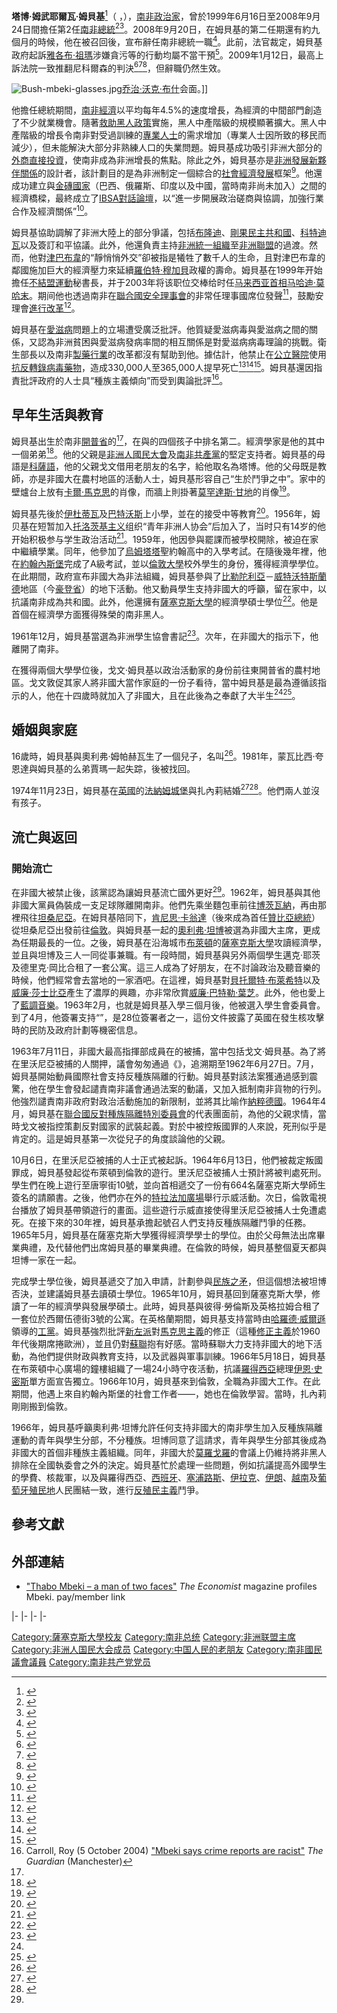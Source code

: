 {{NoteTA
| G1 = Country
| G2 = People
| 1=zh-hans:非洲人国民大会; zh-hant:非洲人國民大會; zh-tw:非洲民族議會
}}
{{Infobox President
| honorific-prefix = [[閣下|閣下]]
| name             = 塔博·姆貝基
| original_name    = {{lang|xh|Thabo Mbeki}}
| honorific-suffix = [[巴斯勳章|GCB]]
| image            = SthAfrica.ThaboMbeki.01.jpg
| caption          = 
| office1          = {{flagdeco|ZAF}} 第2任[[南非總統|南非總統]]
| term_start1      = 1999年6月16日
| term_end1        = 2008年9月24日
| vicepresident1   = [[雅各布·祖瑪|雅各布·祖瑪]]<br/>{{le|普希莉·姆蘭博-庫卡|Phumzile Mlambo-Ngcuka}}
| predecessor1     = [[納爾遜·曼德拉|納爾遜·曼德拉]]
| successor1       = [[卡萊馬·莫特蘭蒂|卡萊馬·莫特蘭蒂]]
| office2          = {{flagicon image|Flag of the African National Congress.svg}} 第12任[[非洲人國民大會|非洲人國民大會]]主席
| term_start2      = 1997年12月20日
| term_end2        = 2007年12月18日
| vicechairman2    = [[雅各布·祖瑪|雅各布·祖瑪]]
| predecessor2     = [[納爾遜·曼德拉|納爾遜·曼德拉]]
| successor2       = [[雅各布·祖瑪|雅各布·祖瑪]]
| office3          = {{flagdeco|ZAF}} 第1任[[南非副總統|南非副總統]]
| term_start3      = 1994年5月10日
| term_end3        = 1999年6月14日
| alongside3       = [[弗雷德里克·威廉·戴克拉克|弗雷德里克·威廉·戴克拉克]]<br/><small>直到1996年6月30日</small>
| president3       = [[納爾遜·曼德拉|納爾遜·曼德拉]]
| predecessor3     = 職務設立
| successor3       = [[雅各布·祖瑪|雅各布·祖瑪]]
| office4          = {{flagicon image|Flag of the African National Congress.svg}} 第5任[[非洲人國民大會|非洲人國民大會]]副主席
| term_start4      = 1994年12月20日
| term_end4        = 1997年12月20日
| chairman4        = [[納爾遜·曼德拉|納爾遜·曼德拉]]
| predecessor4     = {{le|沃爾特·西蘇魯|Walter Sisulu}}
| successor4       = [[雅各布·祖瑪|雅各布·祖瑪]]
| office5          = 第20任[[不結盟運動|不結盟運動]]秘書長
| term_start5      = 1999年6月16日
| term_end5        = 2003年10月31日
| predecessor5     = [[納爾遜·曼德拉|納爾遜·曼德拉]]
| successor5       = [[马哈迪·莫哈末|马哈迪·莫哈末]]
| office6          = {{flagdeco|AU}} 第1任[[非洲聯盟主席|非洲聯盟主席]]
| term_start6      = 2002年7月9日
| term_end6        = 2003年7月10日
| predecessor6     = 職務設立<br/>[[利維·姆瓦納瓦薩|利維·姆瓦納瓦薩]]（非洲統一組織主席）
| successor6       = [[若阿金·希薩諾|若阿金·希薩諾]]
| office7          = 第1任{{le|英聯邦輪值主席|Commonwealth Chairperson-in-Office}}
| term_start7      = 1999年11月12日
| term_end7        = 2002年3月2日
| 1blankname7      = [[英聯邦元首|元首]]
| 1namedata7       = [[伊利沙伯二世|伊利沙伯二世]]
| predecessor7     = 職務設立
| successor7       = [[約翰·霍華德|約翰·霍華德]]
| office8          = [[南非大學|南非大學]]校監
| term_start8      = 2016年12月8日
| term_end8        = 
| predecessor8     = {{le|伯納德·恩戈埃佩|Bernard Ngoepe}}
| successor8       = 
| birth_name       = 塔博·姆武耶爾瓦·姆貝基<br/>Thabo Mvuyelwa Mbeki
| birth_date       = {{Birth date and age|df=y|1942|6|18}}
| birth_place      = {{ZAF-1928}}[[開普省|開普省]]{{le|姆貝烏萊尼|Mbewuleni}}<ref name="birthplace">{{cite book |url=https://books.google.com/books?id=YrCp6UmV6YEC&pg=PA5 |title=Thabo Mbeki |publisher= |isbn=9781919910796 |author1=Van Wyk |first1=Chris |year=2003 |access-date=2020-01-05 |archive-date=2013-10-13 |archive-url=https://web.archive.org/web/20131013033154/http://books.google.com/books?id=YrCp6UmV6YEC&pg=PA5 |dead-url=no }}</ref>
| death_date       = 
| death_place      = 
| religion         = 
| profession       = [[社會運動|社會運動家]]<br/>[[政治家|政治家]]
| party            = {{flagicon image|Flag of the African National Congress.svg}} [[非洲人國民大會|非洲人國民大會]]
|其他政党 = [[南非共产党|南非共产党]]（1990年以前）<ref> {{Cite book | author = 程光德 | editor = 聂运麟 | title = 种族主义制度废除后南非共产党对社会主义的新探索 | location = 北京 | publisher = 中国社会科学出版社 | date = 2013年12月 | pages = 24 | ISBN = 9787516143094 | accessdate = 2021年12月28日 | language = zh-hans | quote = 在苏东剧变的巨大冲击下，包括南非前任总统姆贝基（时任南非非国大全国执委委员、国际部主任、南非共产党中央委员）在内的一些南非共产党的领导成员自动脱党。}} </ref>
| parents          = {{le|戈文·姆貝基|Govan Mbeki}}（父）<br/>{{le|埃潘妮特·姆貝基|Epainette Mbeki}}（母）
| spouse           = {{Marriage|{{le|扎內莉·德拉米尼·姆貝基|Zanele Dlamini Mbeki|扎內莉·姆貝基}}|1974}}
| relatives        = {{le|蒙瓦比西·夸恩達·姆貝基|Monwabisi Kwanda Mbeki}}<ref>{{cite web|url=http://www.sahistory.org.za/topic/thabo-mbeki-timeline-1942 |title=Thabo Mbeki Timeline 1942– |access-date=16 December 2012 |archive-url=https://web.archive.org/web/20121114094901/http://www.sahistory.org.za/topic/thabo-mbeki-timeline-1942 |archive-date=14 November 2012 |dead-url=yes}}</ref>（兒子）<br/>琳達·姆貝基（姐）<br/>{{le|摩萊西·姆貝基|Moeletsi Mbeki}}（弟）<br/>賈瑪·姆貝基（弟）
| alma_mater       = [[倫敦大學|倫敦大學]]<br/>[[薩塞克斯大學|薩塞克斯大學]]
| signature        = Thabo Mbeki Signature.svg
| signature_alt    = 塔博·姆貝基的簽名
}}

'''塔博·姆武耶爾瓦·姆貝基'''<ref name="anc-bio1996">{{cite web|url=http://www.anc.org.za/ancdocs/history/mbeki/bio/ |title=Biography of Thabo Mbeki |publisher=ANC |author=Office of the Deputy Executive President |date=13 September 1996 |access-date=21 July 2007 |archiveurl=https://web.archive.org/web/20070711183712/http://www.anc.org.za/ancdocs/history/mbeki/bio/ |archivedate=11 July 2007}}</ref>（{{lang-xh|Thabo Mvuyelwa Mbeki}} {{IPA-xh|tʰaɓɔ mbɛːkʼi|}}，{{bd|1942年|6月18日|||catIdx=Mbeki}}），[[南非|南非]][[政治家|政治家]]，曾於1999年6月16日至2008年9月24日間擔任第2任[[南非總統|南非總統]]<ref name="gcis-profile2004">{{cite web|url=http://www.info.gov.za/leaders/president/index.htm |title=GCIS: profile information: Thabo Mvuyelwa Mbeki, Mr |publisher=GCIS |author=The Presidency |date=14 October 2004 |access-date=27 November 2007 |archive-url=https://web.archive.org/web/20070416053536/http://www.info.gov.za/leaders/president/index.htm |archive-date=16 April 2007}}</ref><ref name="midnight">{{cite news|url=http://www.sabcnews.com/politics/government/0,2172,177349,00.html |title=Cabinet bids farewell to Mbeki |publisher=SABC news |date=25 September 2007 |access-date=25 September 2008 |quote=His resignation came into effect at midnight. |archive-url=https://web.archive.org/web/20080929061212/http://www.sabcnews.com/politics/government/0,2172,177349,00.html |archive-date=29 September 2008 |dead-url=yes}}</ref>。2008年9月20日，在姆貝基的第二任期還有約九個月的時候，他在被{{le|非洲人國民大會全國執行委員會|National Executive Committee of the African National Congress}}召回後，宣布辭任南非總統一職<ref name="bbc2008-09-20">{{cite news |url=http://news.bbc.co.uk/go/rss/-/2/hi/africa/7626646.stm |title=SA's Mbeki says he will step down |work=BBC News |date=20 September 2008 |access-date=21 September 2008 |location=London |archive-date=2021-02-24 |archive-url=https://web.archive.org/web/20210224151828/http://news.bbc.co.uk/1/hi/world/africa/7626646.stm |dead-url=no }}</ref>。此前，法官{{le|克里斯托弗·羅伯特·尼科爾森|Christopher Robert Nicholson|C·R·尼科爾森}}裁定，姆貝基政府起訴[[雅各布·祖瑪|雅各布·祖瑪]]涉嫌貪污等的行動均屬不當干預{{le|國家檢察機關|National Prosecuting Authority}}<ref>{{cite web|url=http://www.news24.com/News24/South_Africa/News/0,,2-7-1442_2392604,00.html |title=Full Zuma Judgment |publisher=News24 |date=13 September 2008 |archive-url=https://web.archive.org/web/20081031201836/http://www.news24.com/News24/South_Africa/News/0,,2-7-1442_2392604,00.html |archive-date=31 October 2008 |dead-url=yes}}</ref>。2009年1月12日，最高上訴法院一致推翻尼科爾森的判決<ref>{{cite web |url=http://www.mg.co.za/article/2009-01-12-judge-nicholson-redcarded-by-sca |title=Judge Nicholson Red-carded by SCA |publisher=Mail & Guardian Online |date=12 January 2009 |access-date=2020-01-05 |archive-date=2019-12-20 |archive-url=https://web.archive.org/web/20191220043654/https://mg.co.za/article/2009-01-12-judge-nicholson-redcarded-by-sca |dead-url=no }}</ref><ref>{{cite web|url=http://www.mg.co.za/uploads/zumajudgement.pdf |title=National Director of Public Prosecutions v Zuma (573/08) [2009] ZASCA 1 (12 Jan 2009)|publisher=South African Supreme Court of Appeal |date=12 January 2009 |archive-url=https://web.archive.org/web/20090320043142/http://www.mg.co.za/uploads/zumajudgement.pdf |archive-date=20 March 2009 |dead-url=yes}}</ref><ref>{{cite web|url=http://www.iol.co.za/index.php?from=rss_News&set_id=1&click_id=79&art_id=vn20090114050954196C745537 |title=Mbeki lashes out at lying politicians |publisher=IOL/The Star |date=14 January 2009}}</ref>，但辭職仍然生效。

[[File:Bush-mbeki-glasses.jpg|thumb]][[乔治·沃克·布什|乔治·沃克·布什]]会面。]]

他擔任總統期間，[[南非經濟|南非經濟]]以平均每年4.5%的速度增長，為經濟的中間部門創造了不少就業機會。隨著[[南非救助黑人政策|救助黑人政策]]實施，黑人中產階級的規模顯著擴大。黑人中產階級的增長令南非對受過訓練的[[專業人士|專業人士]]的需求增加（專業人士因{{le|暴力犯罪|Violent crime}}所致的移民而減少），但未能解決大部分非熟練人口的失業問題。姆貝基成功吸引非洲大部分的[[外商直接投資|外商直接投資]]，使南非成為非洲增長的焦點。除此之外，姆貝基亦是[[非洲發展新夥伴關係|非洲發展新夥伴關係]]的設計者，該計劃目的是為非洲制定一個綜合的[[社會經濟學|社會經濟發展]]框架<ref>{{cite web |url=http://www.dfa.gov.za/au.nepad/nepadbrief.htm |title=NEPAD in brief |publisher=South African Department of Foreign Affairs |access-date=2020-01-05 |archive-date=2016-07-04 |archive-url=https://web.archive.org/web/20160704023357/http://www.dfa.gov.za/au.nepad/nepadbrief.htm |dead-url=no }}</ref>。他還成功建立與[[金磚國家|金磚國家]]（巴西、俄羅斯、印度以及中國，當時南非尚未加入）之間的經濟橋樑，最終成立了[[IBSA對話論壇|IBSA對話論壇]]，以“進一步開展政治磋商與協調，加強行業合作及經濟關係”<ref>{{cite web|url=http://www.info.gov.za/speeches/2005/05031408451001.htm |title=Communique on India-Brazil-South Africa (IBSA) Dialogue Forum |publisher=South African Department of Foreign Affairs |archive-url=https://web.archive.org/web/20080917073014/http://www.info.gov.za/speeches/2005/05031408451001.htm |archive-date=17 September 2008 |dead-url=yes}}</ref>。

姆貝基協助調解了非洲大陸上的部分爭議，包括[[布隆迪|布隆迪]]、[[剛果民主共和國|剛果民主共和國]]、[[科特迪瓦|科特迪瓦]]以及簽訂和平協議。此外，他還負責主持[[非洲統一組織|非洲統一組織]]至[[非洲聯盟|非洲聯盟]]的過渡。然而，他對[[津巴布韋|津巴布韋]]的“靜悄悄外交”卻被指是犧牲了數千人的生命，且對津巴布韋的鄰國施加巨大的經濟壓力來延續[[羅伯特·穆加貝|羅伯特·穆加貝]]政權的壽命。姆貝基在1999年开始擔任[[不结盟运动|不結盟運動]]秘書長，并于2003年将该职位交棒给时任[[马来西亚首相|马来西亚首相]][[马哈迪·莫哈末|马哈迪·莫哈末]]。期间他也透過南非在[[聯合國安全理事會|聯合國安全理事會]]的非常任理事國席位發聲<ref>{{cite web|url=http://www.iht.com/articles/2007/03/23/news/saf.php?page=2 |title=South Africa isn't bringing its moral weight to diplomatic deliberations |work=International Herald Tribune |date=23 March 2007}}</ref>，鼓勵安理會[[聯合國安全理事會改革|進行改革]]<ref>{{cite web |url=http://www.africafocus.org/docs05/un0504.php |title=Africa: Security Council Expansion |publisher=AfricaFocus Bulletin |date=30 April 2005 |access-date=2020-01-05 |archive-url=https://web.archive.org/web/20090224221709/http://www.africafocus.org/docs05/un0504.php |archive-date=2009-02-24 |dead-url=yes }}</ref>。

姆貝基在[[愛滋病|愛滋病]]問題上的立場遭受廣泛批評。他質疑愛滋病毒與愛滋病之間的關係，又認為非洲貧困與愛滋病發病率間的相互關係是對愛滋病病毒理論的挑戰。衛生部長{{le|曼托·沙巴拉拉-姆希曼|Manto Tshabalala-Msimang}}以及南非[[製藥工程|製藥行業]]的改革都沒有幫助到他。據估計，他禁止在[[公立醫院|公立醫院]]使用[[抗反轉錄病毒藥物|抗反轉錄病毒藥物]]，造成330,000人至365,000人提早死亡<ref name="Dugger">{{cite web |url=https://www.nytimes.com/2008/11/26/world/africa/26aids.html?pagewanted=all&_r=0 |title=Study Cites Toll of AIDS Policy in South Africa |work=[[The_New_York_Times|The New York Times]] |author=Dugger, Celia W. |date=25 November 2008 |access-date=23 March 2014 |archive-date=2020-11-29 |archive-url=https://web.archive.org/web/20201129051454/https://www.nytimes.com/2008/11/26/world/africa/26aids.html?pagewanted=all&_r=0 |dead-url=no }}</ref><ref name=AA>{{cite journal|title=AIDS and the Scientific Governance of Medicine in Post-Apartheid South Africa |journal=African Affairs |last=Nattrass |first=N. |date=16 February 2008 |volume=107 |issue=427 |pages=157–176 |doi=10.1093/afraf/adm087}}</ref><ref name=chigwedere>{{cite journal|title=Estimating the Lost Benefits of Antiretroviral Drug Use in South Africa |journal=Journal of Acquired Immune Deficiency Syndromes |vauthors=Chigwedere P, Seage GR, Gruskin S, Lee TH, Essex M |volume=49 |issue=4 |pages=410–415 |date=October 2008 |pmid=19186354 |doi=10.1097/QAI.0b013e31818a6cd5}}</ref>。姆貝基還因指責批評政府的人士具“種族主義傾向”而受到輿論批評<ref name="Carroll">Carroll, Roy (5 October 2004) [https://www.theguardian.com/world/2004/oct/05/southafrica.rorycarroll "Mbeki says crime reports are racist"] {{Wayback|url=https://www.theguardian.com/world/2004/oct/05/southafrica.rorycarroll |date=20200101215722 }} ''The Guardian'' (Manchester)</ref>。

== 早年生活與教育 ==
姆貝基出生於南非[[開普省|開普省]]的{{le|姆貝烏萊尼|Mbewuleni}}<ref name="birthplace"/>，在{{le|埃潘妮特·姆貝基|Epainette Mbeki|埃潘妮特}}與{{le|戈文·姆貝基|Govan Mbeki}}的四個孩子中排名第二。經濟學家{{le|摩萊西·姆貝基|Moeletsi Mbeki}}是他的其中一個弟弟<ref>{{cite news |url=https://www.biznews.com/premium/2019/07/19/moeletsi-mbeki-bee-anc-policy |title=Moeletsi Mbeki tears into BEE, ANC economic policy |publisher=Biznews |date=19 July 2019 |access-date=6 January 2020 |archive-date=2020-11-07 |archive-url=https://web.archive.org/web/20201107234049/https://www.biznews.com/premium/2019/07/19/moeletsi-mbeki-bee-anc-policy |dead-url=no }}</ref>。他的父親是[[非洲人國民大會|非洲人國民大會]]及[[南非共產黨|南非共產黨]]的堅定支持者。姆貝基的母語是[[科薩語|科薩語]]，他的父親戈文借用老朋友{{le|塔博·埃德溫·莫夫桑亞納|Thabo Edwin Mofutsanyana|塔博·莫夫桑亞納}}的名字，給他取名為塔博。他的父母既是教師，亦是非國大在農村地區的活動人士，姆貝基形容自己“生於鬥爭之中”。家中的壁爐台上放有[[卡爾·馬克思|卡爾·馬克思]]的肖像，而牆上則掛著[[莫罕達斯·甘地|莫罕達斯·甘地]]的肖像<ref name="govan">{{cite web|url=http://www.anc.org.za/ancdocs/history/people/gmbeki/docs/suntimes_020901.htm |title=ANC was his family, the struggle was his life |work=Sunday Times |last=Gevisser |first=Mark |year=2001 |access-date=22 November 2006 |archive-url = https://web.archive.org/web/20061001104212/http://www.anc.org.za/ancdocs/history/people/gmbeki/docs/suntimes_020901.htm |archive-date = 1 October 2006}}</ref>。

姆貝基先後於[[杜蒂瓦|伊杜蒂瓦]]及[[巴特沃斯|巴特沃斯]]上小學，並在{{le|愛麗絲 (東開普省)|Alice, Eastern Cape|愛麗絲}}的{{le|勒弗戴爾 (南非)|Lovedale (South Africa)|勒弗戴爾}}接受中等教育<ref>{{cite book|url=https://books.google.com/?id=TpRQwsE-PmYC&pg=PA187&lpg=PA187&dq=In+December+1961,+Thabo+Mbeki+was+elected+secretary+of+the+African+Students'+Association.#v=onepage&q=In%20December%201961,%20Thabo%20Mbeki%20was%20elected%20secretary%20of%20the%20African%20Students'%20Association.&f=false |title=Independence Leaders of Africa |publisher=Bankole Kamara Taylor |last=Kasuka |first=Bridgette |date=7 February 2012 |isbn=9781470041755 |language=en}}</ref>。1956年，姆贝基在短暂加入[[托洛茨基主义|托洛茨基主义]]组织“青年非洲人协会”后加入了{{le|非洲人国民大会青年联盟|African National Congress Youth League}}，当时只有14岁的他开始积极参与学生政治活动<ref>{{Cite web |url=https://www.sahistory.org.za/people/thabo-mvuyelwa-mbeki |title=Thabo Mvuyelwa Mbeki |access-date=2019-02-21 |archive-date=2022-01-22 |archive-url=https://web.archive.org/web/20220122142942/https://www.sahistory.org.za/people/thabo-mvuyelwa-mbeki |dead-url=no }}</ref>。1959年，他因參與罷課而被學校開除，被迫在家中繼續學業。同年，他參加了[[烏姆塔塔|烏姆塔塔]]聖約翰高中的入學考試。在隨後幾年裡，他在[[約翰內斯堡|約翰內斯堡]]完成了A級考試，並以[[倫敦大學|倫敦大學]]校外學生的身份，獲得經濟學學位。在此期間，政府宣布非國大為非法組織，姆貝基參與了[[比勒陀利亞|比勒陀利亞]]－[[威特沃特斯蘭德|威特沃特斯蘭德]]地區（今[[豪登省|豪登省]]）的地下活動。他又動員學生支持非國大的呼籲，留在家中，以抗議南非成為共和國。此外，他還擁有[[薩塞克斯大學|薩塞克斯大學]]的經濟學碩士學位<ref>{{cite web|url=https://www.primeinfo24.com/2018/11/thabo-mbeki-biography-age-wiki-wife-children-family-books-awards-profile/ |title=Prime Info 24 - Thabo Mbeki Biography, Age, Wiki, Wife, Children, Family, Books, Awards, Profile |access-date=30 August 2019 |archive-url=https://web.archive.org/web/20190416234420/https://www.primeinfo24.com/2018/11/thabo-mbeki-biography-age-wiki-wife-children-family-books-awards-profile/ |archive-date=16 April 2019 |dead-url=yes}}</ref>。他是首個在經濟學方面獲得殊榮的南非黑人。

1961年12月，姆貝基當選為非洲學生協會書記<ref name="sahistory">{{cite news |url=http://www.sahistory.org.za/people/thabo-mvuyelwa-mbeki |title=Thabo Mvuyelwa Mbeki |publisher=South African History Online |last=sahoboss |date=17 February 2011 |access-date=28 February 2018 |language=en |archive-date=2021-01-25 |archive-url=https://web.archive.org/web/20210125133737/https://www.sahistory.org.za/people/thabo-mvuyelwa-mbeki |dead-url=no }}</ref>。次年，在非國大的指示下，他離開了南非。

在獲得兩個大學學位後，戈文·姆貝基以政治活動家的身份前往東開普省的農村地區。戈文敦促其家人將非國大當作家庭的一份子看待，當中姆貝基是最為遵循該指示的人，他在十四歲時就加入了非國大，且在此後為之奉獻了大半生<ref name="govan"/><ref name="bbc">{{cite news |url=http://news.bbc.co.uk/2/hi/africa/3499695.stm |title=Mbeki: Born into struggle |publisher=BBC |last=Malala |first=Justice |date=19 September 2008 |access-date=22 November 2006 |location=London |archive-date=2021-02-26 |archive-url=https://web.archive.org/web/20210226101819/http://news.bbc.co.uk/2/hi/africa/3499695.stm |dead-url=no }}</ref>。

== 婚姻與家庭 ==
16歲時，姆貝基與奧利弗·姆帕赫瓦生了一個兒子，名叫{{le|蒙瓦比西·夸恩達·姆貝基|Monwabisi Kwanda Mbeki|蒙瓦比西·夸恩達}}<ref>{{cite web|url=http://www.biography.com/people/thabo-mbeki-40153 |title=Monwabisi Kwanda Mbeki |work=Biography.com |archive-url=https://web.archive.org/web/20150518133851/http://www.biography.com/people/thabo-mbeki-40153 |archive-date=18 May 2015 |dead-url=yes}}</ref>。1981年，蒙瓦比西·夸恩達與姆貝基的么弟賈瑪一起失踪，後被找回。

1974年11月23日，姆貝基在[[英國|英國]]的[[法納姆城堡|法納姆城堡]]與扎內莉結婚<ref name="marriage">{{cite news |url=http://news.bbc.co.uk/1/hi/uk/1388968.stm |title=Thabo Mbeki: Following the fairytale |work=BBC News |date=15 June 2001 |access-date=5 July 2008 |location=London |archive-date=2013-08-16 |archive-url=https://web.archive.org/web/20130816075939/http://news.bbc.co.uk/1/hi/uk/1388968.stm |dead-url=no }}</ref><ref name="marriage year">{{cite web|url=http://free.financialmail.co.za/projects06/topwomen06/ntop.htm |title=Redefining the role of First Lady |work=Financial Mail |access-date=5 July 2008 |archive-url=https://web.archive.org/web/20071027152457/http://free.financialmail.co.za/projects06/topwomen06/ntop.htm |archive-date=27 October 2007}}</ref>。他們兩人並沒有孩子。

== 流亡與返回 ==
=== 開始流亡 ===
在非國大被禁止後，該黨認為讓姆貝基流亡國外更好<ref name="sahistory"/>。1962年，姆貝基與其他非國大黨員偽裝成一支足球隊離開南非。他們先乘坐麵包車前往[[博茨瓦納|博茨瓦納]]，再由那裡飛往[[坦桑尼亞|坦桑尼亞]]。在姆貝基陪同下，[[肯尼思·卡翁達|肯尼思·卡翁達]]（後來成為首任[[贊比亞總統|贊比亞總統]]）從坦桑尼亞出發前往[[倫敦|倫敦]]。與姆貝基一起的[[奧利弗·坦博|奧利弗·坦博]]被選為非國大主席，更成為任期最長的一位。之後，姆貝基在沿海城市[[布萊頓|布萊頓]]的[[薩塞克斯大學|薩塞克斯大學]]攻讀經濟學，並且與坦博及{{le|優素福·達杜|Yusuf Dadoo}}三人一同從事兼職。有一段時間，姆貝基與另外兩個學生邁克·耶茨及德里克·岡比合租了一套公寓。這三人成為了好朋友，在不討論政治及聽音樂的時候，他們經常會去當地的一家酒吧。在這裡，姆貝基對[[貝托爾特·布萊希特|貝托爾特·布萊希特]]以及[[威廉·莎士比亞|威廉·莎士比亞]]產生了濃厚的興趣，亦非常欣賞[[威廉·巴特勒·葉芝|威廉·巴特勒·葉芝]]。此外，他也愛上了[[藍調音樂|藍調音樂]]。1963年2月，也就是姆貝基入學三個月後，他被選入學生會委員會。到了4月，他簽署支持“{{le|和平間諜|Spies for Peace}}”，是28位簽署者​​之一，這份文件披露了英國在發生核攻擊時的民防及政府計劃等機密信息。

1963年7月11日，非國大最高指揮部成員在{{le|里沃尼亞|Rivonia}}的{{le|利里斯里夫農場|Liliesleaf Farm}}被捕，當中包括戈文·姆貝基。為了將在里沃尼亞被捕的人關押，議會匆匆通過《{{le|1963年一般法律修正案|General Law Amendment Act, 1963|1963年第37號一般法律修正案}}》，追溯期至1962年6月27日。7月，姆貝基開始動員國際社會支持反種族隔離的行動。姆貝基對該法案獲通過感到震驚，他在學生會發起譴責南非議會通過法案的動議，又加入抵制南非貨物的行列。他強烈譴責南非政府對政治活動施加的新限制，並將其比喻作[[納粹德國|納粹德國]]。1964年4月，姆貝基在[[聯合國大會第1761號決議|聯合國反對種族隔離特別委員會]]的代表團面前，為他的父親求情，當時戈文被指控策劃反對國家的武裝起義。對於{{le|里沃尼亞審判|Rivonia Trial}}中被控叛國罪的人來說，死刑似乎是肯定的。這是姆貝基第一次從兒子的角度談論他的父親。

10月6日，在里沃尼亞被捕的人士正式被起訴。1964年6月13日，他們被裁定叛國罪成，姆貝基發起從布萊頓到倫敦的遊行。里沃尼亞被捕人士預計將被判處死刑。學生們在晚上遊行至唐寧街10號，並向首相遞交了一份有664名薩塞克斯大學師生簽名的請願書。之後，他們亦在{{le|南非駐英國高級專員公署|High Commission of South Africa, London}}外的[[特拉法加廣場|特拉法加廣場]]舉行示威活動。次日，倫敦電視台播放了姆貝基帶領遊行的畫面。這些遊行示威直接使得里沃尼亞被捕人士免遭處死。在接下來的30年裡，姆貝基承擔起號召人們支持反種族隔離鬥爭的任務。1965年5月，姆貝基在薩塞克斯大學獲得經濟學學士的學位。由於父母無法出席畢業典禮，{{le|雅德蕾德·坦博|Adelaide Tambo}}及{{le|邁克爾·哈梅爾|Michael Harmel}}代替他們出席姆貝基的畢業典禮。在倫敦的時候，姆貝基整個夏天都與坦博一家在一起。

完成學士學位後，姆貝基遞交了加入申請，計劃參與[[民族之矛|民族之矛]]，但這個想法被坦博否決，並建議姆貝基去讀碩士學位。1965年10月，姆貝基回到薩塞克斯大學，修讀了一年的經濟學與發展學碩士。此時，姆貝基與彼得·勞倫斯及英格拉姆合租了一套位於西爾伍德街3號的公寓。在英格蘭期間，姆貝基支持當時由[[哈羅德·威爾遜|哈羅德·威爾遜]]領導的[[工黨_(英國)|工黨]]。姆貝基強烈批評[[新左派|新左派]]對[[馬克思主義|馬克思主義]]的修正（這種[[修正主義_(馬克思主義)|修正主義]]於1960年代後期席捲歐洲），並且仍對[[蘇聯|蘇聯]]抱有好感。當時蘇聯大力支持非國大的地下活動，為他們提供財政與教育支持，以及武器與軍事訓練。1966年5月18日，姆貝基在布萊頓中心廣場的鐘樓組織了一場24小時守夜活動，抗議[[羅得西亞|羅得西亞]]總理[[伊恩·史密斯|伊恩·史密斯]]單方面宣告獨立。1966年10月，姆貝基來到倫敦，全職為非國大工作。在此期間，他遇上來自約翰內斯堡{{le|亞歷山德拉 (豪登省)|Alexandra, Gauteng|亞歷山德拉}}的社會工作者——{{le|扎內莉·德拉米尼·姆貝基|Zanele Dlamini Mbeki|扎內莉·德拉米尼}}，她也在倫敦學習。當時，扎內莉剛剛搬到倫敦。

1966年，姆貝基呼籲奧利弗·坦博允許任何支持非國大的南非學生加入反種族隔離運動的青年與學生分部，不分種族。坦博同意了這請求，青年與學生分部其後成為非國大的首個非種族主義組織。同年，非國大於[[莫羅戈羅|莫羅戈羅]]的會議上仍維持將非黑人排除在全國執委會之外的決定。姆貝基忙於處理一些問題，例如抗議提高外國學生的學費、核裁軍，以及與羅得西亞、[[西班牙|西班牙]]、[[塞浦路斯|塞浦路斯]]、[[伊拉克|伊拉克]]、[[伊朗|伊朗]]、[[越南|越南]]及[[葡萄牙殖民地|葡萄牙殖民地]]人民團結一致，進行[[反殖民主義|反殖民主義]]鬥爭。

== 參考文獻 ==
{{Reflist|2}}

== 外部連結 ==
{{Portal|南非|人物}}
{{Wikiquote}}
{{Wikisource author}}
{{Commons}}
* [http://www.economist.com/people/displayStory.cfm?story_id=3576543 "Thabo Mbeki – a man of two faces"] {{Wayback|url=http://www.economist.com/people/displayStory.cfm?story_id=3576543 |date=20080607021019 }} ''The Economist'' magazine profiles Mbeki. pay/member link

{{S-start}}
{{s-off}}
{{s-new|office}}
{{s-ttl|title=[[南非副總統|南非副總統]]|years=1994年－1999年|alongside={{nowrap|[[弗雷德里克·威廉·德克勒克|弗雷德里克·威廉·德克勒克]]（1994年－1996年）}}}}
{{s-aft|after=[[雅各布·祖瑪|雅各布·祖瑪]]}}
|-
{{s-bef|before=[[納爾遜·曼德拉|納爾遜·曼德拉]]}}
{{s-ttl|title=[[南非總統|南非總統]]|years=1999年－2008年}}
{{s-aft|after=[[卡萊馬·莫特蘭蒂|卡萊馬·莫特蘭蒂]]<small>（作為總統）</small><br/>{{le|伊比·馬瑟佩-卡斯伯里|Ivy Matsepe-Casaburri}}<small>（作為代理總統）</small>}}
|-
{{s-dip}}
{{s-bef|before=[[納爾遜·曼德拉|納爾遜·曼德拉]]}}
{{s-ttl|title={{nowrap|[[不結盟運動|不結盟運動秘書長]]}}|years=1999年－2003年}}
{{s-aft|after=[[馬哈迪·穆罕默德|馬哈迪·穆罕默德]]}}
|-
{{s-new|reason=創建於{{le|1999年英聯邦政府首腦會議|Commonwealth Heads of Government Meeting 1999}}}}
{{s-ttl|title={{le|英聯邦輪值主席|Commonwealth Chairperson-in-Office}}|years=1999年－2002年}}
{{s-aft|after=[[約翰·霍華德|約翰·霍華德]]}}
|-
{{s-bef|before=[[利維·姆瓦納瓦薩|利維·姆瓦納瓦薩]]}}
{{s-ttl|title=[[非洲聯盟主席|非洲聯盟主席]]|years=2002年－2003年}}
{{s-aft|after=[[若阿金·希薩諾|若阿金·希薩諾]]}}
{{s-end}}

{{南非總統}}
{{非洲联盟主席}}
{{Authority control}}

{{DEFAULTSORT:Mbeki, Thabo Mvuyelwa}}
[[Category:薩塞克斯大學校友|Category:薩塞克斯大學校友]]
[[Category:南非总统|Category:南非总统]]
[[Category:非洲联盟主席|Category:非洲联盟主席]]
[[Category:非洲人国民大会成员|Category:非洲人国民大会成员]]
[[Category:中国人民的老朋友|Category:中国人民的老朋友]]
[[Category:南非國民議會議員|Category:南非國民議會議員]]
[[Category:南非共产党党员|Category:南非共产党党员]]